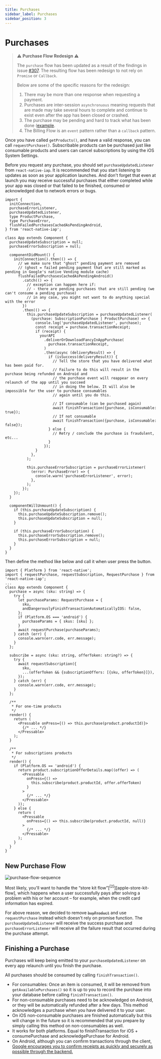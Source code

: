 ```yaml
---
title: Purchases
sidebar_label: Purchases
sidebar_position: 3
---
```



<AdFitTopFixed />

# Purchases

> :warning: **Purchase Flow Redesign** :warning:
>
> The `purchase` flow has been updated as a result of the findings in issue [#307](https://github.com/dooboolab-community/react-native-iap/issues/307).
> The resulting flow has been redesign to not rely on `Promise` or `Callback`.
>
> Below are some of the specific reasons for the redesign:
>
> 1. There may be more than one response when requesting a payment.
> 2. Purchases are inter-session `asynchronuous` meaning requests that are made may take several hours to complete and continue to exist even after the app has been closed or crashed.
> 3. The purchase may be pending and hard to track what has been done ([example](https://github.com/dooboolab-community/react-native-iap/issues/307).
> 4. The Billing Flow is an `event` pattern rather than a `callback` pattern.

Once you have called `getProducts()`, and have a valid response, you can call `requestPurchase()`. Subscribable products can be purchased just like consumable products and users can cancel subscriptions by using the iOS System Settings.

Before you request any purchase, you should set `purchaseUpdatedListener` from `react-native-iap`. It is recommended that you start listening to updates as soon as your application launches. And don't forget that even at launch you may receive successful purchases that either completed while your app was closed or that failed to be finished, consumed or acknowledged due to network errors or bugs.

```tsx
import {
  initConnection,
  purchaseErrorListener,
  purchaseUpdatedListener,
  type ProductPurchase,
  type PurchaseError,
  flushFailedPurchasesCachedAsPendingAndroid,
} from 'react-native-iap';

class App extends Component {
  purchaseUpdateSubscription = null;
  purchaseErrorSubscription = null;

  componentDidMount() {
    initConnection().then(() => {
      // we make sure that "ghost" pending payment are removed
      // (ghost = failed pending payment that are still marked as pending in Google's native Vending module cache)
      flushFailedPurchasesCachedAsPendingAndroid()
        .catch(() => {
          // exception can happen here if:
          // - there are pending purchases that are still pending (we can't consume a pending purchase)
          // in any case, you might not want to do anything special with the error
        })
        .then(() => {
          this.purchaseUpdateSubscription = purchaseUpdatedListener(
            (purchase: SubscriptionPurchase | ProductPurchase) => {
              console.log('purchaseUpdatedListener', purchase);
              const receipt = purchase.transactionReceipt;
              if (receipt) {
                yourAPI
                  .deliverOrDownloadFancyInAppPurchase(
                    purchase.transactionReceipt,
                  )
                  .then(async (deliveryResult) => {
                    if (isSuccess(deliveryResult)) {
                      // Tell the store that you have delivered what has been paid for.
                      // Failure to do this will result in the purchase being refunded on Android and
                      // the purchase event will reappear on every relaunch of the app until you succeed
                      // in doing the below. It will also be impossible for the user to purchase consumables
                      // again until you do this.

                      // If consumable (can be purchased again)
                      await finishTransaction({purchase, isConsumable: true});
                      // If not consumable
                      await finishTransaction({purchase, isConsumable: false});
                    } else {
                      // Retry / conclude the purchase is fraudulent, etc...
                    }
                  });
              }
            },
          );

          this.purchaseErrorSubscription = purchaseErrorListener(
            (error: PurchaseError) => {
              console.warn('purchaseErrorListener', error);
            },
          );
        });
    });
  }

  componentWillUnmount() {
    if (this.purchaseUpdateSubscription) {
      this.purchaseUpdateSubscription.remove();
      this.purchaseUpdateSubscription = null;
    }

    if (this.purchaseErrorSubscription) {
      this.purchaseErrorSubscription.remove();
      this.purchaseErrorSubscription = null;
    }
  }
}
```

Then define the method like below and call it when user press the button.

```tsx
import { Platform } from 'react-native';
import { requestPurchase, requestSubscription, RequestPurchase } from 'react-native-iap';
...
class App extends Component {
  purchase = async (sku: string) => {
    try {
      let purchaseParams: RequestPurchase = {
        sku,
        andDangerouslyFinishTransactionAutomaticallyIOS: false,
      };
      if (Platform.OS === 'android') {
        purchaseParams = { skus: [sku] };
      }
      await requestPurchase(purchaseParams);
    } catch (err) {
      console.warn(err.code, err.message);
    }
  };

  subscribe = async (sku: string, offerToken: string?) => {
    try {
      await requestSubscription({
        sku,
        ...(offerToken && {subscriptionOffers: [{sku, offerToken}]}),
      });
    } catch (err) {
      console.warn(err.code, err.message);
    }
  };

  /**
   * For one-time products
   */
  render() {
    return (
      <Pressable onPress={() => this.purchase(product.productId)}>
        {/* ... */}
      </Pressable>
    );
  }

  /**
   * For subscriptions products
   */
  render() {
    if (Platform.OS == 'android') {
      return product.subscriptionOfferDetails.map((offer) => (
        <Pressable
          onPress={() =>
            this.subscribe(product.productId, offer.offerToken)
          }
        >
          {/* ... */}
        </Pressable>
      ));
    } else {
      return (
        <Pressable
          onPress={() => this.subscribe(product.productId, null)}
        >
          {/* ... */}
        </Pressable>
      );
    }
  }
}
```

## New Purchase Flow

![purchase-flow-sequence](../../static/img/react-native-iapv3.svg)

Most likely, you'll want to handle the “store kit flow”[<sup>\[2\]</sup>][apple-store-kit-flow],
which happens when a user successfully pays after solving a problem with his or her account – for example, when the credit card information has expired.

For above reason, we decided to remove ~~`buyProduct`~~ and use `requestPurchase` instead which doesn't rely on promise function. The `purchaseUpdatedListener` will receive the success purchase and `purchaseErrorListener` will receive all the failure result that occurred during the purchase attempt.

## Finishing a Purchase

Purchases will keep being emitted to your `purchaseUpdatedListener` on every app relaunch until you finish the purchase.

All purchases should be consumed by calling `finishTransaction()`.

- For consumables: Once an item is consumed, it will be removed from `getAvailablePurchases()` so it is up to you to record the purchase into your database before calling `finishTransaction()`.
- For non-consumable purchases need to be acknowledged on Android, or they will be automatically refunded after a few days. This method acknowledges a purchase when you have delivered it to your user.
- On iOS non-consumable purchases are finished automatically but this will change in the future so it is recommended that you prepare by simply calling this method on non-consumables as well.
- It works for both platforms. Equal to finishTransaction for iOS + consumePurchase and acknowledgePurchase for Android.
- On Android, although you can confirm transactions through the client, [Google encourages you to confirm receipts as quickly and securely as possible through the backend.](https://developer.android.com/google/play/billing/integrate?hl=zh-cn#subscriptions)

